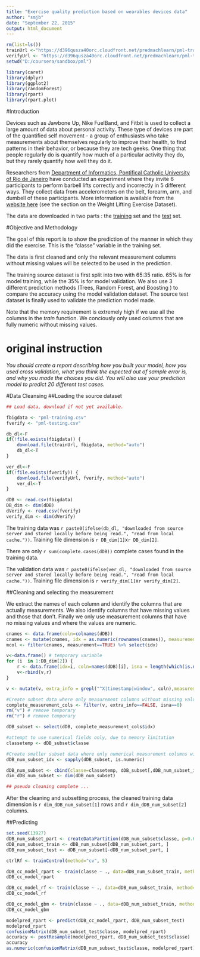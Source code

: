 ```yaml
---
title: "Exercise quality prediction based on wearables devices data"
author: "smjb"
date: "September 22, 2015"
output: html_document
---
```


```r
rm(list=ls())
trainUrl <-"https://d396qusza40orc.cloudfront.net/predmachlearn/pml-training.csv"
verifyUrl <- "https://d396qusza40orc.cloudfront.net/predmachlearn/pml-testing.csv"
setwd("D:/coursera/sandbox/pml")

```
```r
library(caret)
library(dplyr)
library(ggplot2)
library(randomForest)
library(rpart)
library(rpart.plot)

```

#Introduction

Devices such as Jawbone Up, Nike FuelBand, and Fitbit is used to collect a large amount of data about personal activity. These type of devices are part of the quantified self movement - a group of enthusiasts who take measurements about themselves regularly to improve their health, to find patterns in their behavior, or because they are tech geeks. One thing that people regularly do is quantify how much of a particular activity they do, but they rarely quantify how well they do it. 

Researchers from [Department of Informatics, Pontifical Catholic University of Rio de Janeiro](www.puc-rio.br/english/) have conducted an experiment where they invite 6 participants to perform barbell lifts correctly and incorrectly in 5 different ways. They collect data from accelerometers on the belt, forearm, arm, and dumbell of these participants. More information is available from the [website here](http://groupware.les.inf.puc-rio.br/har) (see the section on the Weight Lifting Exercise Dataset). 

The data are downloaded in two parts : the [training](`r paste(trainUrl)`) set and the [test](`r paste(verifyUrl)`) set.


#Objective and Methodology

The goal of this report is to show the prediction of the manner in which they did the exercise. This is the "classe" variable in the training set. 

The data is first cleaned and only the relevant measurement columns without missing values will be selected to be used in the prediction.

The training source dataset is first split into two with 65:35 ratio. 65% is for model training, while the 35% is for model validation. We also use 3 different prediction methods (Trees, Random Forest, and Boosting ) to compare the accuracy using the model validation dataset. The source test dataset is finally used to validate the prediction model made.

Note that the memory requirement is extremely high if we use all the columns in the *train* function. We conciously only used  columns that are fully numeric without missing values.

# original instruction
_You should create a report describing how you built your model, how you used cross validation, what you think the expected out of sample error is, and why you made the choices you did. You will also use your prediction model to predict 20 different test cases._

#Data Cleansing
##Loading the source dataset

```r

## Load data, download if not yet available.

fbigdata <- "pml-training.csv"
fverify <- "pml-testing.csv"

db_dl<-F
if(!file.exists(fbigdata)) {
    download.file(trainUrl, fbigdata, method="auto")
    db_dl<-T
}

ver_dl<-F
if(!file.exists(fverify)) {
    download.file(verifyUrl, fverify, method="auto")
    ver_dl<-T
}

dDB <- read.csv(fbigdata) 
DB_dim <- dim(dDB)
dVerify <- read.csv(fverify)
verify_dim <- dim(dVerify)
```

The training data was `r paste0(ifelse(db_dl, "downloaded from source server and stored locally before being read.", "read from local cache."))`. Training file dimension is `r DB_dim[1]`x`r DB_dim[2]`.

There are only `r sum(complete.cases(dDB))` complete cases found in the training data.

The validation data was `r paste0(ifelse(ver_dl, "downloaded from source server and stored locally before being read.", "read from local cache."))`. Training file dimension is `r verify_dim[1]`x`r verify_dim[2]`.

##Cleaning and selecting the measurement

We extract the names of each column and identify the columns that are actually measurements. We also identify columns that have missing values and those that don't. Finally we only use measurement columns that have no missing values and where the values are numeric.

```r
cnames <- data.frame(coln=colnames(dDB))
cnames <- mutate(cnames, idx = as.numeric(rownames(cnames)), measurement = !grepl("^X|timestamp|window|user|classe", coln))
mcol <- filter(cnames, measurement==TRUE) %>% select(idx)

v<-data.frame() # temporary variable
for (i  in 1:DB_dim[2]) {
    r <- data.frame(idx=i, coln=names(dDB)[i], isna = length(which(is.na(dDB[,i]))))
    v<-rbind(v,r)
}

v <- mutate(v, extra_info = grepl("^X|timestamp|window", coln),measurement = !grepl("^X|timestamp|window|user|classe", coln))

#Create subset data where only measurement columns without missing values are selected
complete_measurement_cols <- filter(v, extra_info==FALSE, isna==0)
rm("v") # remove temporary
rm("r") # remove temporary

dDB_subset <- select(dDB, complete_measurement_cols$idx)

#attempt to use numerical fields only, due to memory limitation
classetemp <- dDB_subset$classe

#Create smaller subset data where only numerical measurement columns without missing values are selected
dDB_num_subset_idx <- sapply(dDB_subset, is.numeric)

dDB_num_subset <- cbind(classe=classetemp, dDB_subset[,dDB_num_subset_idx])
dim_dDB_num_subset <- dim(dDB_num_subset)

## pseudo cleaning complete ... 
```
After the cleaning and subsetting process, the cleaned training data dimension is `r dim_dDB_num_subset[1]` rows and `r dim_dDB_num_subset[2]` columns.

##Predicting

```r
set.seed(13927) 
dDB_num_subset_part <- createDataPartition(dDB_num_subset$classe, p=0.65, list=F)
dDB_num_subset_train <- dDB_num_subset[dDB_num_subset_part, ]
dDB_num_subset_test <- dDB_num_subset[-dDB_num_subset_part, ]

ctrlRf <- trainControl(method="cv", 5)
```
```r
dDB_cc_model_rpart <- train(classe ~ ., data=dDB_num_subset_train, method="rpart", trControl=ctrlRf)
dDB_cc_model_rpart
```
```r
dDB_cc_model_rf <- train(classe ~ ., data=dDB_num_subset_train, method="rf", trControl=ctrlRf, ntree=250)
dDB_cc_model_rf
```
```r
dDB_cc_model_gbm <- train(classe ~ ., data=dDB_num_subset_train, method="gbm", trControl=ctrlRf)
dDB_cc_model_gbm

```

```r
modelpred_rpart <- predict(dDB_cc_model_rpart, dDB_num_subset_test)
modelpred_rpart
confusionMatrix(dDB_num_subset_test$classe, modelpred_rpart)
accuracy <- postResample(modelpred_rpart, dDB_num_subset_test$classe)
accuracy
as.numeric(confusionMatrix(dDB_num_subset_test$classe, modelpred_rpart)$overall[1])
```